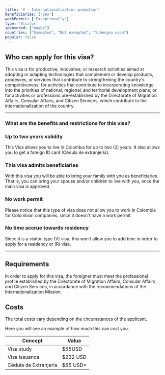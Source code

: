 ```yaml
---
title: 'V - Internationalization promotion'
beneficiaries: ['yes']
workPermit: ['Exceptionally']
type: 'Visitor'
sponsored: ["maybe"]
countries: ["Exempted", "Not exempted", "Schengen visa"]
popular: false
---
```

## Who can apply for this visa?

This visa is for productive, innovative, or research activities aimed at adopting or adapting technologies that complement or develop products, processes, or services that contribute to strengthening the country's competitiveness; for activities that contribute to incorporating knowledge into the priorities of national, regional, and territorial development plans; or for activities or professions pre-established by the Directorate of Migration Affairs, Consular Affairs, and Citizen Services, which contribute to the internationalization of the country.

---

### What are the benefits and restrictions for this visa?

### **Up to two years validity**

This Visa allows you to live in Colombia for up to two (2) years. It also allows you to get a foreign ID card (Cédula de extranjería).

### **This visa admits beneficiaries**

With this visa you will be able to bring your family with you as beneficiaries. That is, you can bring your spouse and/or children to live with you, once the main visa is approved.

### **No work permit**

Please notice that this type of visa does not allow you to work in Colombia for Colombian companies, since it doesn’t have a work permit.

### **No time accrue towards residency**

Since it is a visitor-type (V) visa, this won’t allow you to add time in order to apply for a residency or (R) visa.

---

## Requirements

In order to apply for this visa, the foreigner must meet the professional profile established by the Directorate of Migration Affairs, Consular Affairs, and Citizen Services, in accordance with the recommendations of the Internationalization Mission.

## Costs

The total costs vary depending on the circumstances of the applicant.

Here you will see an example of how much this can cost you.

| Concept | Value |
| --- | --- |
| Visa study | $55USD |
| Visa issuance | $232 USD |
| Cédula de Extranjería | $55 USD* |